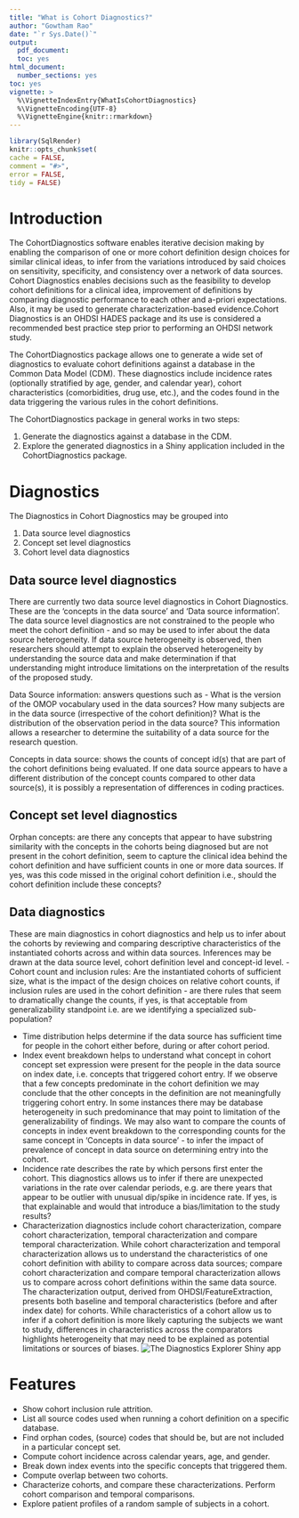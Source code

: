 ```yaml
---
title: "What is Cohort Diagnostics?"
author: "Gowtham Rao"
date: "`r Sys.Date()`"
output:
  pdf_document: 
  toc: yes     
html_document:
  number_sections: yes
toc: yes
vignette: >
  %\VignetteIndexEntry{WhatIsCohortDiagnostics}
  %\VignetteEncoding{UTF-8}    
  %\VignetteEngine{knitr::rmarkdown}
---
```

  
  ```r
library(SqlRender)
knitr::opts_chunk$set(
  cache = FALSE,
  comment = "#>",
  error = FALSE,
  tidy = FALSE)
  ```

# Introduction

 The CohortDiagnostics software enables iterative decision making by enabling the comparison of one or more cohort definition design choices for similar clinical ideas, to infer from the variations introduced by said choices on sensitivity, specificity, and consistency over a network of data sources. Cohort Diagnostics enables decisions such as the feasibility to develop cohort definitions for a clinical idea, improvement of definitions by comparing diagnostic performance to each other and a-priori expectations. Also, it may be used to generate characterization-based evidence.Cohort Diagnostics is an OHDSI HADES package and its use is considered a recommended best practice step prior to performing an OHDSI network study.

The CohortDiagnostics package allows one to generate a wide set of diagnostics to evaluate cohort definitions against a database in the Common Data Model (CDM). These diagnostics include incidence rates (optionally stratified by age, gender, and calendar year), cohort characteristics (comorbidities, drug use, etc.), and the codes found in the data triggering the various rules in the cohort definitions.

The CohortDiagnostics package in general works in two steps:
  
1. Generate the diagnostics against a database in the CDM.
2. Explore the generated diagnostics in a Shiny application included in the CohortDiagnostics package.

# Diagnostics

The Diagnostics in Cohort Diagnostics may be grouped into

1. Data source level diagnostics
2. Concept set level diagnostics
3. Cohort level data diagnostics

## Data source level diagnostics 
There are currently two data source level diagnostics in Cohort Diagnostics. These are the ‘concepts in the data source’ and ‘Data source information’. The data source level diagnostics are not constrained to the people who meet the cohort definition - and so may be used to infer about the data source heterogeneity. If data source heterogeneity is observed, then researchers should attempt to explain the observed heterogeneity by understanding the source data and make determination if that understanding might introduce limitations on the interpretation of the results of the proposed study.

Data Source information: answers questions such as - What is the version of the OMOP vocabulary used in the data sources? How many subjects are in the data source (irrespective of the cohort definition)? What is the distribution of the observation period in the data source? This information allows a researcher to determine the suitability of a data source for the research question. 

Concepts in data source: shows the counts of concept id(s) that are part of the cohort definitions being evaluated. If one data source appears to have a different distribution of the concept counts compared to other data source(s), it is possibly a representation of differences in coding practices.

## Concept set level diagnostics 
Orphan concepts: are there any concepts that appear to have substring similarity with the concepts in the cohorts being diagnosed but are not present in the cohort definition, seem to capture the clinical idea behind the cohort definition and have sufficient counts in one or more data sources. If yes, was this code missed in the original cohort definition i.e., should the cohort definition include these concepts?

## Data diagnostics
These are main diagnostics in cohort diagnostics and help us to infer about the cohorts by reviewing and comparing descriptive characteristics of the instantiated cohorts across and within data sources. Inferences may be drawn at the data source level, cohort definition level and concept-id level. 
- Cohort count and inclusion rules: Are the instantiated cohorts of sufficient size, what is the impact of the design choices on relative cohort counts, if inclusion rules are used in the cohort definition - are there rules that seem to dramatically change the counts, if yes, is that acceptable from generalizability standpoint i.e. are we identifying a specialized sub-population? 

- Time distribution helps determine if the data source has sufficient time for people in the cohort either before, during or after cohort period.
- Index event breakdown helps to understand what concept in cohort concept set expression were present for the people in the data source on index date, i.e. concepts that triggered cohort entry. If we observe that a few concepts predominate in the cohort definition we may conclude that the other concepts in the definition are not meaningfully triggering cohort entry. In some instances there may be database heterogeneity in such predominance that may point to limitation of the generalizability of findings. We may also want to compare the counts of concepts in index event breakdown to the corresponding counts for the same concept in ‘Concepts in data source’  - to infer the impact of prevalence of concept in data source on determining entry into the cohort.
- Incidence rate describes the rate by which persons first enter the cohort. This diagnostics allows us to infer if there are unexpected variations in the rate over calendar periods, e.g. are there years that appear to be outlier with unusual dip/spike in incidence rate. If yes, is that explainable and would that introduce a bias/limitation to the study results?
- Characterization diagnostics include cohort characterization, compare cohort characterization, temporal characterization and compare temporal characterization. While cohort characterization and temporal characterization allows us to understand the characteristics of one cohort definition with ability to compare across data sources; compare cohort characterization and compare temporal characterization allows us to compare across cohort definitions within the same data source.  The characterization output, derived from OHDSI/FeatureExtraction, presents both baseline and temporal characteristics (before and after index date) for cohorts. While characteristics of a cohort allow us to infer if a cohort definition is more likely capturing the subjects we want to study, differences in characteristics across the comparators highlights heterogeneity that may need to be explained as potential limitations or sources of biases.
![The Diagnostics Explorer Shiny app](shiny.png)





Features
========
- Show cohort inclusion rule attrition. 
- List all source codes used when running a cohort definition on a specific database.
- Find orphan codes, (source) codes that should be, but are not included in a particular concept set.
- Compute cohort incidence across calendar years, age, and gender.
- Break down index events into the specific concepts that triggered them.
- Compute overlap between two cohorts.
- Characterize cohorts, and compare these characterizations. Perform cohort comparison and temporal comparisons. 
- Explore patient profiles of a random sample of subjects in a cohort.